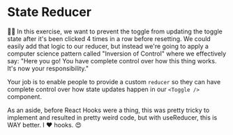# State Reducer

👨‍💼 In this exercise, we want to prevent the toggle from updating the toggle
state after it's been clicked 4 times in a row before resetting. We could easily
add that logic to our reducer, but instead we're going to apply a computer
science pattern called "Inversion of Control" where we effectively say: "Here
you go! You have complete control over how this thing works. It's now your
responsibility."

Your job is to enable people to provide a custom `reducer` so they can have
complete control over how state updates happen in our `<Toggle />` component.

<callout-info class="aside">
	As an aside, before React Hooks were a thing, this was pretty tricky to
	implement and resulted in pretty weird code, but with useReducer, this is WAY
	better. I ❤️ hooks. 😍
</callout-info>
